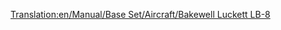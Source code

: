 [[Translation:en/Manual/Base Set/Aircraft/Bakewell Luckett LB-8]]

{{de/Flugzeug|Name=Bakewell Luckett LB-8
|Image=[[File:en/McDonnellDouglasDC-8.png|Bakewell Luckett LB-8]]
|Kosten=36,914 (73.828)
|Geschwindigkeit=947 (592)
|Jährlich=6,750 (13.500)
|Erschienen=1958 
|Lebensdauer=23
|Kapazität=200 Passagiere & 30 Säcke Post
|Beschreibung=Dies ist das erste viermotorige Flugzeug des Spiels. Es hat eine sehr große Kapazität aber wird nur schwer auf kleinen Flughäfen landen können.
|Entsprechend=[http://de.wikipedia.org/wiki/Douglas_DC-8 McDonnell Douglas DC-8]
}}